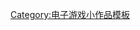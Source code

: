 {{asbox
| image     = Kasteroids.svg
| pix       = 32
| subject   = [[射击游戏]] 
| qualifier = 
| category  = 射击游戏小作品
| tempsort  =  
| name      = Template:Shooter-videogame-stub
}}<noinclude>
[[Category:电子游戏小作品模板]]
</noinclude>